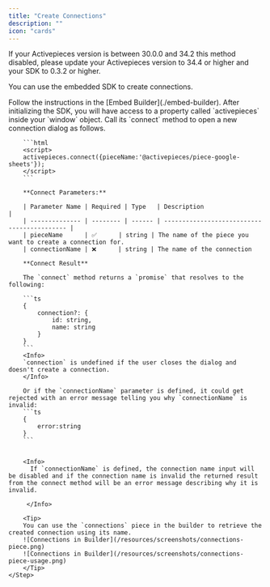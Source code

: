 ```yaml
---
title: "Create Connections"
description: ""
icon: "cards"
---
```



<Warning>
If your Activepieces version is between 30.0.0 and 34.2 this method disabled, please update your Activepieces version to 34.4 or higher and your SDK to 0.3.2 or higher.
</Warning>

You can use the embedded SDK to create connections.

<Steps>
    <Step title="Initialize the SDK">
        Follow the instructions in the [Embed Builder](./embed-builder).
    </Step>
    <Step title="Call Connect Method">
        After initializing the SDK, you will have access to a property called `activepieces` inside your `window` object. Call its `connect` method to open a new connection dialog as follows.

        ```html
        <script> 
        activepieces.connect({pieceName:'@activepieces/piece-google-sheets'});
        </script>
        ```

        **Connect Parameters:**

        | Parameter Name | Required | Type   | Description                                 |
        | -------------- | -------- | ------ | ------------------------------------------- |
        | pieceName      | ✅      | string | The name of the piece you want to create a connection for.
        | connectionName | ❌      | string | The name of the connection

        **Connect Result**

        The `connect` method returns a `promise` that resolves to the following:

        ```ts
        {
            connection?: {
                id: string,
                name: string
            }
        }
        ```
        <Info>
        `connection` is undefined if the user closes the dialog and doesn't create a connection.
        </Info>

        Or if the `connectionName` parameter is defined, it could get rejected with an error message telling you why `connectionName` is invalid:
        ```ts
        {
            error:string
        }
        ```
        

        <Info>
          If `connectionName` is defined, the connection name input will be disabled and if the connection name is invalid the returned result from the connect method will be an error message describing why it is invalid.
        
         </Info>

        <Tip>
        You can use the `connections` piece in the builder to retrieve the created connection using its name.
        ![Connections in Builder](/resources/screenshots/connections-piece.png)
        ![Connections in Builder](/resources/screenshots/connections-piece-usage.png)
        </Tip>
    </Step>
</Steps>
